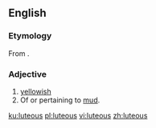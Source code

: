 ==English==

===Etymology===
From {{etyl|la|en}} {{term|lang=la|luteus}}.

===Adjective===
{{head|en|adjective}}
# [[yellowish]]
# Of or pertaining to [[mud]].

[[ku:luteous]]
[[pl:luteous]]
[[vi:luteous]]
[[zh:luteous]]
